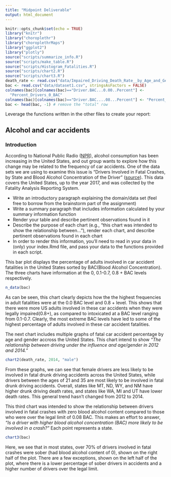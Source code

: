 ```yaml
---
title: "Midpoint Deliverable"
output: html_document
---
```


```r
knitr::opts_chunk$set(echo = TRUE)
library("knitr")
library("choroplethr")
library("choroplethrMaps")
library("ggplot2")
library("plotly")
source("scripts/summarize_info.R")
source("scripts/make_table.R")
source("scripts/Histogram_Fatalities.R")
source("scripts/chart2.R")
source("scripts/chart3.R")
death_rate <- read.csv("data/Impaired_Driving_Death_Rate__by_Age_and_Gender__2012___2014__All_States.csv", stringsAsFactors = FALSE)
bac <- read.csv("data/dataset1.csv", stringsAsFactors = FALSE)
colnames(bac)[colnames(bac)=="Driver.BAC...0.00..Percent"] <- 
  "Percent_Drivers_0_BAC"
colnames(bac)[colnames(bac)=="Driver.BAC....08...Percent"] <- "Percent_Drivers_over_0.08_BAC"
bac <- head(bac, -1) # remove the "total" row
```

Leverage the functions written in the other files to create your report:

## Alcohol and car accidents

### Introduction

According to National Public Radio ([NPR](https://www.npr.org/sections/thetwo-way/2017/08/10/542409957/drinking-on-
the-rise-in-u-s-especially-for-women-minorities-older-adults)), alcohol consumption has been increasing in the United States, and out group wants to explore how 
this change may be related to the frequency of car accidents. 
One of the data sets we are using to examine this issue is "Drivers Involved in 
Fatal Crashes, by State and Blood Alcohol Concentration of the Driver" ([source](https://www-fars.nhtsa.dot.gov/States/StatesAlcohol.aspx)). This 
data covers the United States, up to the year 2017, and was collected by the 
Fatality Analysis Reporting System.

* Write an introductory paragraph explaining the domain/data set (feel free to borrow from the brainstorm part of the assignment)
* Write a summary paragraph that includes information calculated by your summary information function
* Render your table and describe pertinent observations found in it
* Describe the purpose of each chart (e.g., "this chart was intended to show the relationship between..."), render each chart, and describe pertinent observations found in each chart
* In order to render this information, you'll need to read in your data in (only) your index.Rmd file, and pass your data to the functions provided in each script.

This bar plot displays the percentage of adults involved in car accident fatalities in the United States sorted by BAC(Blood Alcohol Concentration). The three charts have information at the 0, 0.1-0.7, 0.8 + BAC levels respectively. 
```r
n_data(bac)
```

As can be seen, this chart clearly depicts how the the highest frequencies in adult fatalities were at the 0.0 BAC level and 0.8 + level. This shows that there were more US adults involved in these car accidents when they were legally impaired(0.8+), as compared to intoxicated at a BAC level ranging from 0.1-0.7. Clearly, the most extreme BAC levels have led to some of the highest percentage of adults involved in these car accident fatalities. 

The next chart includes multiple graphs of fatal car accident percentage by age and gender accross the United States. This chart intend to show _"The relationship between driving under the influence and age/gender in 2012 and 2014."_
```r
chart2(death_rate, 2014, "male")
```

From these graphs, we can see that female drivers are less likely to be involved 
in fatal drunk driving accidents across the United States, while drivers between 
the ages of 21 and 35 are most likely to be involved in fatal drunk driving accidents. Overall, states like MT, ND, WY, and NM have higher drunk driving 
death rates, and states like WA, MI and UT have lower death rates. This general
trend hasn't changed from 2012 to 2014. 

This third chart was intended to show the relationship between drivers involved in fatal crashes with zero blood alcohol content compared to those who were over the legal limit of 0.08 BAC. This makes an effort to answer, _"Is a driver with higher blood alcohol concentration (BAC) more likely to be involved in a crash?"_ 
Each point represents a state.

```r
chart3(bac)
```

Here, we see that in most states, over 70% of drivers involved in fatal crashes were 
sober (had blood alcohol content of 0), shown on the right half of the plot. There are a few exceptions, shown on the left half of the plot, where there is a lower percentage of sober drivers in accidents and a higher number of drivers over the legal limit.